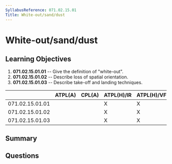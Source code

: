 ```yaml
---
SyllabusReference: 071.02.15.01
Title: White-out/sand/dust
---
```


# White-out/sand/dust

## Learning Objectives

1. **071.02.15.01.01** -- Give the definition of "white-out".
2. **071.02.15.01.02** -- Describe loss of spatial orientation.
3. **071.02.15.01.03** -- Describe take-off and landing techniques.

|                 | ATPL(A) | CPL(A) | ATPL(H)/IR | ATPL(H)/VFR | CPL(H) | IR  | CBIR(A) |
| --------------- | ------- | ------ | ---------- | ----------- | ------ | --- | ------- |
| 071.02.15.01.01 |         |        | X          | X           | X      |     |         |
| 071.02.15.01.02 |         |        | X          | X           | X      |     |         |
| 071.02.15.01.03 |         |        | X          | X           | X      |     |         |

## Summary

## Questions
